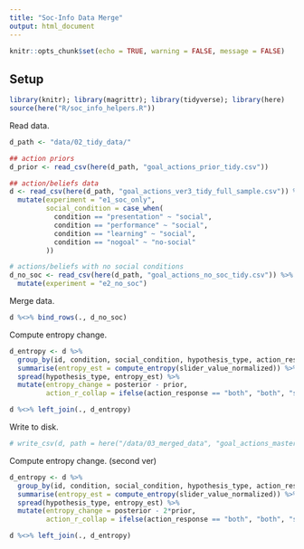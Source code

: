 ```yaml
---
title: "Soc-Info Data Merge"
output: html_document
---
```


```r
knitr::opts_chunk$set(echo = TRUE, warning = FALSE, message = FALSE)
```

## Setup

```r
library(knitr); library(magrittr); library(tidyverse); library(here)
source(here("R/soc_info_helpers.R"))
```

Read data. 

```r
d_path <- "data/02_tidy_data/"

## action priors
d_prior <- read_csv(here(d_path, "goal_actions_prior_tidy.csv"))

## action/beliefs data
d <- read_csv(here(d_path, "goal_actions_ver3_tidy_full_sample.csv")) %>% 
  mutate(experiment = "e1_soc_only",
         social_condition = case_when(
           condition == "presentation" ~ "social",
           condition == "performance" ~ "social",
           condition == "learning" ~ "social",
           condition == "nogoal" ~ "no-social"
         ))

# actions/beliefs with no social conditions
d_no_soc <- read_csv(here(d_path, "goal_actions_no_soc_tidy.csv")) %>% 
  mutate(experiment = "e2_no_soc")
```

Merge data. 

```r
d %<>% bind_rows(., d_no_soc)
```

Compute entropy change.

```r
d_entropy <- d %>% 
  group_by(id, condition, social_condition, hypothesis_type, action_response) %>% 
  summarise(entropy_est = compute_entropy(slider_value_normalized)) %>% 
  spread(hypothesis_type, entropy_est) %>% 
  mutate(entropy_change = posterior - prior,
         action_r_collap = ifelse(action_response == "both", "both", "single"))

d %<>% left_join(., d_entropy)
```

Write to disk.

```r
# write_csv(d, path = here("/data/03_merged_data", "goal_actions_master.csv"))
```

Compute entropy change. (second ver)

```r
d_entropy <- d %>% 
  group_by(id, condition, social_condition, hypothesis_type, action_response) %>% 
  summarise(entropy_est = compute_entropy(slider_value_normalized)) %>% 
  spread(hypothesis_type, entropy_est) %>% 
  mutate(entropy_change = posterior - 2*prior,
         action_r_collap = ifelse(action_response == "both", "both", "single"))

d %<>% left_join(., d_entropy)
```